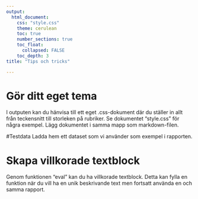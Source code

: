 ---
output: 
  html_document:
    css: "style.css"
    theme: cerulean
    toc: true
    number_sections: true
    toc_float:
      collapsed: FALSE
    toc_depth: 3
title: "Tips och tricks"

---

# Gör ditt eget tema 

I outputen kan du hänvisa till ett eget .css-dokument där du ställer in allt från teckensnitt till storleken på rubriker. Se dokumentet "style.css" för några exempel. Lägg dokumentet i samma mapp som markdown-filen.

#Testdata
Ladda hem ett dataset som vi använder som exempel i rapporten.


# Skapa villkorade textblock 

Genom funktionen "eval" kan du ha villkorade textblock. Detta kan fylla en funktion när du vill ha en unik beskrivande text men fortsatt använda en och samma rapport.

```{r}

```

